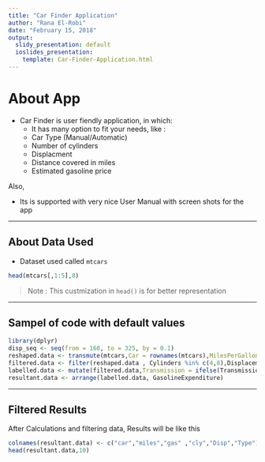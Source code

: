 ```yaml
---
title: "Car Finder Application"
author: "Rana El-Robi"
date: "February 15, 2018"
output:
  slidy_presentation: default
  ioslides_presentation:
    template: Car-Finder-Application.html
---
```

# About App
  
- Car Finder is user fiendly application, in which:
  - It has many option to fit your needs, like : 
  - Car Type (Manual/Automatic)
  - Number of cylinders
  - Displacment
  - Distance covered in miles
  - Estimated gasoline price
  
Also,

- Its is supported with very nice User Manual with screen shots for the app

---

## About Data Used
- Dataset used called `mtcars`
```r
head(mtcars[,1:5],8)
```
> Note : This custmization in `head()` is for better representation

---

## Sampel of code with default values 
```r
library(dplyr)
disp_seq <- seq(from = 160, to = 325, by = 0.1) 
reshaped.data <- transmute(mtcars,Car = rownames(mtcars),MilesPerGallon = mpg,GasolineExpenditure = 30/mpg*3.2, Cylinders = 8,Displacement = 160, Transmission = 0) 
filtered.data <- filter(reshaped.data , Cylinders %in% c(4,8),Displacement %in%disp_seq,Transmission %in% 0)
labelled.data <- mutate(filtered.data,Transmission = ifelse(Transmission==0,"Automatic","Manual"))
resultant.data <- arrange(labelled.data, GasolineExpenditure) 
```

---
## Filtered Results

After Calculations and filtering data, Results will be like this
```r
colnames(resultant.data) <- c("car","miles","gas" ,"cly","Disp","Type")
head(resultant.data,10) 
```


